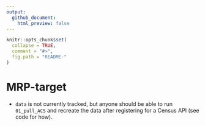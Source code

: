 ```yaml
---
output:
  github_document:
    html_preview: false
---
```


<!-- README.md is generated from README.Rmd. Please edit that file -->

```r
knitr::opts_chunk$set(
  collapse = TRUE,
  comment = "#>",
  fig.path = "README-"
)
```


# MRP-target

* `data` is not currently tracked, but anyone should be able to run `01_pull_ACS` and recreate the data after registering for a Census API (see code for how).